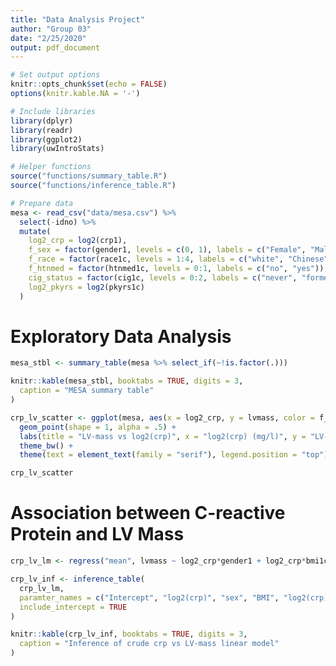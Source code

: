 ```yaml
---
title: "Data Analysis Project"
author: "Group 03"
date: "2/25/2020"
output: pdf_document
---
```


```r

# Set output options
knitr::opts_chunk$set(echo = FALSE)
options(knitr.kable.NA = '-')

# Include libraries
library(dplyr)
library(readr)
library(ggplot2)
library(uwIntroStats)

# Helper functions
source("functions/summary_table.R")
source("functions/inference_table.R")

# Prepare data
mesa <- read_csv("data/mesa.csv") %>%
  select(-idno) %>%
  mutate(
    log2_crp = log2(crp1),
    f_sex = factor(gender1, levels = c(0, 1), labels = c("Female", "Male")),
    f_race = factor(race1c, levels = 1:4, labels = c("white", "Chinese", "black", "Hispanic")),
    f_htnmed = factor(htnmed1c, levels = 0:1, labels = c("no", "yes")),
    cig_status = factor(cig1c, levels = 0:2, labels = c("never", "former", "current")),
    log2_pkyrs = log2(pkyrs1c)
  )

```

# Exploratory Data Analysis

```r
mesa_stbl <- summary_table(mesa %>% select_if(~!is.factor(.)))

knitr::kable(mesa_stbl, booktabs = TRUE, digits = 3,
  caption = "MESA summary table"
)
```

```r
crp_lv_scatter <- ggplot(mesa, aes(x = log2_crp, y = lvmass, color = f_sex)) +
  geom_point(shape = 1, alpha = .5) +
  labs(title = "LV-mass vs log2(crp)", x = "log2(crp) (mg/l)", y = "LV-mass (g)", color = "Sex") +
  theme_bw() +
  theme(text = element_text(family = "serif"), legend.position = "top")

```

```r
crp_lv_scatter
```



# Association between C-reactive Protein and LV Mass


```r
crp_lv_lm <- regress("mean", lvmass ~ log2_crp*gender1 + log2_crp*bmi1c, data = mesa)

crp_lv_inf <- inference_table(
  crp_lv_lm,
  paramter_names = c("Intercept", "log2(crp)", "sex", "BMI", "log2(crp):sex", "log2(crp):BMI"),
  include_intercept = TRUE
)

knitr::kable(crp_lv_inf, booktabs = TRUE, digits = 3,
  caption = "Inference of crude crp vs LV-mass linear model"
)
```


